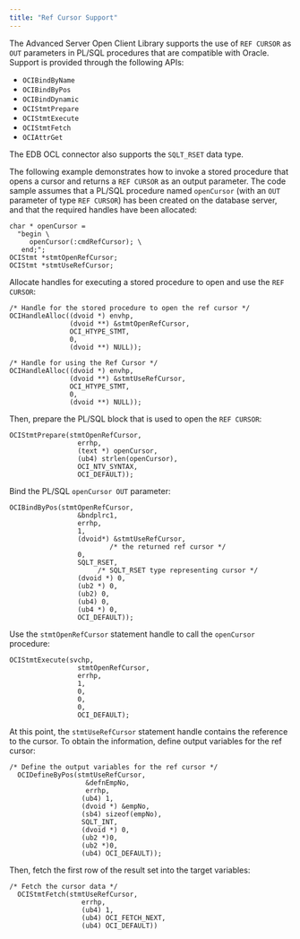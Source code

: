 ```yaml
---
title: "Ref Cursor Support"
---
```


<div id="ref_cursor_support" class="registered_link"></div>




The Advanced Server Open Client Library supports the use of `REF CURSOR` as `OUT` parameters in PL/SQL procedures that are compatible with Oracle. Support is provided through the following APIs:

-   `OCIBindByName`
-   `OCIBindByPos`
-   `OCIBindDynamic`
-   `OCIStmtPrepare`
-   `OCIStmtExecute`
-   `OCIStmtFetch`
-   `OCIAttrGet`

The EDB OCL connector also supports the `SQLT_RSET` data type.

The following example demonstrates how to invoke a stored procedure that opens a cursor and returns a `REF CURSOR` as an output parameter. The code sample assumes that a PL/SQL procedure named `openCursor` (with an `OUT` parameter of type `REF CURSOR`) has been created on the database server, and that the required handles have been allocated:

``` text
char * openCursor =
  "begin \
     openCursor(:cmdRefCursor); \
   end;";
OCIStmt *stmtOpenRefCursor;
OCIStmt *stmtUseRefCursor;
```

Allocate handles for executing a stored procedure to open and use the `REF CURSOR`:

``` text
/* Handle for the stored procedure to open the ref cursor */
OCIHandleAlloc((dvoid *) envhp,
               (dvoid **) &stmtOpenRefCursor,
               OCI_HTYPE_STMT,
               0,
               (dvoid **) NULL));
```

``` text
/* Handle for using the Ref Cursor */
OCIHandleAlloc((dvoid *) envhp,
               (dvoid **) &stmtUseRefCursor,
               OCI_HTYPE_STMT,
               0,
               (dvoid **) NULL));
```

Then, prepare the PL/SQL block that is used to open the `REF CURSOR`:

``` text
OCIStmtPrepare(stmtOpenRefCursor,
                 errhp,
                 (text *) openCursor,
                 (ub4) strlen(openCursor),
                 OCI_NTV_SYNTAX,
                 OCI_DEFAULT));
```

Bind the PL/SQL `openCursor OUT` parameter:

``` text
OCIBindByPos(stmtOpenRefCursor,
                 &bndplrc1,
                 errhp,
                 1,
                 (dvoid*) &stmtUseRefCursor,
                         /* the returned ref cursor */
                 0,
                 SQLT_RSET,
                      /* SQLT_RSET type representing cursor */
                 (dvoid *) 0,
                 (ub2 *) 0,
                 (ub2) 0,
                 (ub4) 0,
                 (ub4 *) 0,
                 OCI_DEFAULT));
```

Use the `stmtOpenRefCursor` statement handle to call the `openCursor` procedure:

``` text
OCIStmtExecute(svchp,
                 stmtOpenRefCursor,
                 errhp,
                 1,
                 0,
                 0,
                 0,
                 OCI_DEFAULT);
```

At this point, the `stmtUseRefCursor` statement handle contains the reference to the cursor. To obtain the information, define output variables for the ref cursor:

``` text
/* Define the output variables for the ref cursor */
  OCIDefineByPos(stmtUseRefCursor,
                   &defnEmpNo,
                   errhp,
                  (ub4) 1,
                  (dvoid *) &empNo,
                  (sb4) sizeof(empNo),
                  SQLT_INT,
                  (dvoid *) 0,
                  (ub2 *)0,
                  (ub2 *)0,
                  (ub4) OCI_DEFAULT));
```

Then, fetch the first row of the result set into the target variables:

``` text
/* Fetch the cursor data */
  OCIStmtFetch(stmtUseRefCursor,
                  errhp,
                  (ub4) 1,
                  (ub4) OCI_FETCH_NEXT,
                  (ub4) OCI_DEFAULT))
```
